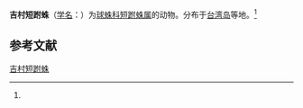 {{Speciesbox
| name = 吉村短跗蛛
| status = 
| status_system = 
| image = 
| genus = Moneta
| species = yoshimurai
| authority = (Yoshida, 1983)<ref name='id13184'>{{cite web| url =http://www.bioinfo.cn/db05/BjdwSpecies.php?action=view&id=13184| title =吉村短跗蛛| work =《中国动物物种编目数据库》| publisher =中国科学院微生物研究所| author =中国科学院动物研究所| accessdate =2009-04-28| deadurl =yes| archiveurl =https://web.archive.org/web/20160305070213/http://www.bioinfo.cn/db05/BjdwSpecies.php?action=view&id=13184| archivedate =2016-03-05}}</ref>
}}

'''吉村短跗蛛'''（[[学名|学名]]：{{lang|la|''Moneta yoshimurai''}}）为[[球蛛科|球蛛科]][[短跗蛛属|短跗蛛属]]的动物。分布于[[台湾岛|台湾岛]]等地。<ref name='id13184'/>

== 参考文献 ==
{{reflist}}

{{Wikispecies|Moneta yoshimurai}}
{{Taxonbar|from=Q1991516}}

[[Category:短跗蛛属|吉村短跗蛛]]


{{蜘蛛小作品}}